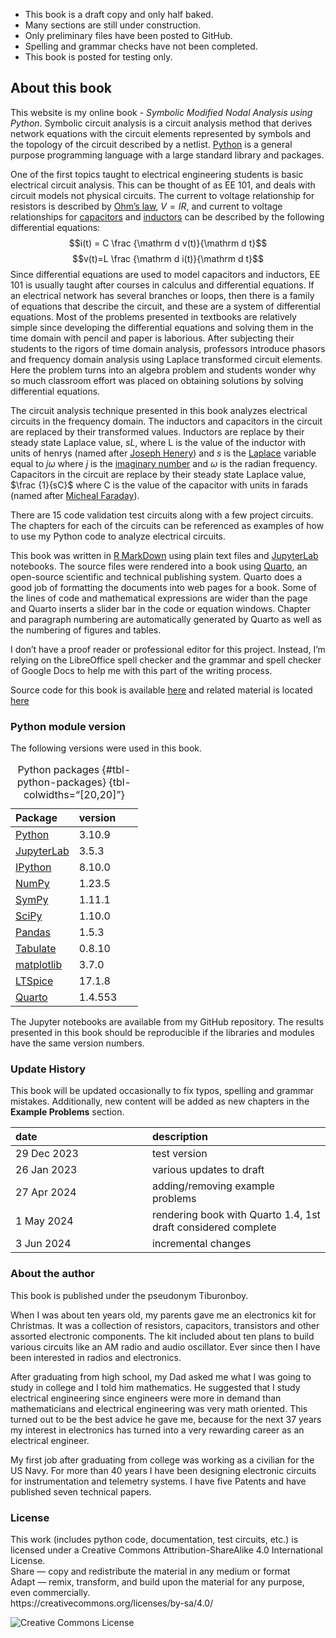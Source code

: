 :::{.callout-note}  
- This book is a draft copy and only half baked.
- Many sections are still under construction.
- Only preliminary files have been posted to GitHub.
- Spelling and grammar checks have not been completed.
- This book is posted for testing only. 
:::    

## About this book {.unnumbered}
This website is my online book - *Symbolic Modified Nodal Analysis using Python*. Symbolic circuit analysis is a circuit analysis method that derives network equations with the circuit elements represented by symbols and the topology of the circuit described by a netlist. [Python](https://en.wikipedia.org/wiki/Python_(programming_language)) is a general purpose programming language with a large standard library and packages.

One of the first topics taught to electrical engineering students is basic electrical circuit analysis. This can be thought of as EE 101, and deals with circuit models not physical circuits. The current to voltage relationship for resistors is described by [Ohm’s law](https://en.wikipedia.org/wiki/Ohm%27s_law), $V=IR$, and current to voltage relationships for [capacitors](https://en.wikipedia.org/wiki/Capacitor) and [inductors](https://en.wikipedia.org/wiki/Inductor) can be described by the following differential equations:
$$i(t) = C \frac {\mathrm d v(t)}{\mathrm d t}$$
$$v(t)=L \frac {\mathrm d i(t)}{\mathrm d t}$$
Since differential equations are used to model capacitors and inductors, EE 101 is usually taught after courses in calculus and differential equations. If an electrical network has several branches or loops, then there is a family of equations that describe the circuit, and these are a system of differential equations. Most of the problems presented in textbooks are relatively simple since developing the differential equations and solving them in the time domain with pencil and paper is laborious. After subjecting their students to the rigors of time domain analysis, professors introduce phasors and frequency domain analysis using Laplace transformed circuit elements. Here the problem turns into an algebra problem and students wonder why so much classroom effort was placed on obtaining solutions by solving differential equations.

The circuit analysis technique presented in this book analyzes electrical circuits in the frequency domain. The inductors and capacitors in the circuit are replaced by their transformed values. Inductors are replace by their steady state Laplace value, $sL$, where L is the value of the inductor with units of henrys (named after [Joseph Henery](https://en.wikipedia.org/wiki/Joseph_Henry)) and $s$ is the [Laplace](https://en.wikipedia.org/wiki/Laplace_transform) variable equal to $j \omega$ where $j$ is the [imaginary number](https://en.wikipedia.org/wiki/Imaginary_number) and $\omega$ is the radian frequency. Capacitors in the circuit are replace by their steady state Laplace value, $\frac {1}{sC}$ where C is the value of the capacitor with units in farads (named after [Micheal Faraday](https://en.wikipedia.org/wiki/Michael_Faraday)).

There are 15 code validation test circuits along with a few project circuits. The chapters for each of the circuits can be referenced as examples of how to use my Python code to analyze electrical circuits.

<!--
comment on the following which are typical 1st year circuit analysis topics
resistive circuits
time domain solutions - differential equations inductor and capacitors are described by the derivative of current and voltage for each element type,
phasor analysis with sinusoidal excitations mostly algebraic solutions and complex quantities
state equations - state variables are the independent capacitor voltages and inductor currents. They satisfy the state equations resulting from Kirchhoff's voltage and current laws.
Fourier analysis
-->

This book was written in [R MarkDown](https://rmarkdown.rstudio.com/) using plain text files and [JupyterLab](https://jupyter.org/) notebooks. The source files were rendered into a book using [Quarto](https://quarto.org/), an open-source scientific and technical publishing system. Quarto does a good job of formatting the documents into web pages for a book. Some of the lines of code and mathematical expressions are wider than the page and Quarto inserts a slider bar in the code or equation windows. Chapter and paragraph numbering are automatically generated by Quarto as well as the numbering of figures and tables.

I don't have a proof reader or professional editor for this project. Instead, I'm relying on the LibreOffice spell checker and the grammar and spell checker of Google Docs to help me with this part of the writing process.

Source code for this book is available [here](https://github.com/Tiburonboy/Symbolic-Modified-Nodal-Analysis-using-Python/tree/main/backup) and related material is located [here](https://github.com/Tiburonboy/Symbolic-modified-nodal-analysis)

### Python module version
The following versions were used in this book.

| Package | version |
|:---|:---|
| [Python](https://www.python.org/) | 3.10.9 |
| [JupyterLab](https://jupyterlab.readthedocs.io/en/latest/) |3.5.3 |
| [IPython](https://ipython.org/) | 8.10.0 |
| [NumPy](https://numpy.org/) | 1.23.5 |
| [SymPy](https://www.sympy.org/) | 1.11.1 |
| [SciPy](https://scipy.org/) | 1.10.0 |
| [Pandas](https://pandas.pydata.org/) | 1.5.3 |
| [Tabulate](https://pypi.org/project/tabulate/) | 0.8.10 |
| [matplotlib](https://matplotlib.org/) | 3.7.0 |
| [LTSpice](https://www.analog.com/en/design-center/design-tools-and-calculators/ltspice-simulator.html) | 17.1.8 |
| [Quarto](https://quarto.org/) | 1.4.553 |
: Python packages {#tbl-python-packages} {tbl-colwidths="[20,20]"}

The Jupyter notebooks are available from my GitHub repository. The results presented in this book should be reproducible if the libraries and modules have the same version numbers.

### Update History
This book will be updated occasionally to fix typos, spelling and grammar mistakes. Additionally, new content will be added as new chapters in the **Example Problems** section.

| date | description |
|:---------|:------------|
| 29 Dec 2023 | test version |
| 26 Jan 2023 | various updates to draft |
| 27 Apr 2024 | adding/removing example problems |
| 1 May 2024 | rendering book with Quarto 1.4, 1st draft considered complete |
| 3 Jun 2024 | incremental changes |

<!--
### Project ToDo List
Since this project is still under construction, I have a list of to dos.

- [ ] fix spelling & usage of netlist, SPICE, Op-Amp or op-amp, GitHub - make consistent throughout
- [ ] fix chapter 4 usage of getting element values from dataframe
- [ ] clean up narrative on all the validation test chapters
- [ ] clean up narrative on all example problem chapters
- [x] add comment to each test about generating a symbolic solution
- [ ] review each schematic figure, clean up and make consistent
- [ ] remove double spaces at end of sentences
- [ ] rewrite Two amplifier RIAA phono preamp chapter
- [x] finish Summary in state variable notebook
- [ ] spell and grammar check all files
- [x] comment on state equations
- [x] comment on linear vs non-linear circuits
- [x] comment on cons of MNA - number of equations
- [x] add comment about reproducibility of results
- [x] fix the book update history

- update status in /Quarto_projects/Symbolic-Modified-Nodal-Analysis-using-Python/draft_docs/To Do List.odt
- [ ] non linear circuits, see YouTube [MNA Introduction](https://www.youtube.com/watch?v=BPapfxzwsmI&list=PLlsTHbFeR7v0QG8Q4l6oc7d---eKKSKTz)

### Links to other projects
I have a blog called [Solving Engineering Problems using Python](https://tiburonboy.github.io/Solving-Engineering-Problems-using-Python/) where I post some of my Jupyter notebooks related to engineering problems and analysis. My financial analysis blog is located [here]()
-->

### About the author
This book is published under the pseudonym Tiburonboy.

When I was about ten years old, my parents gave me an electronics kit for Christmas. It was a collection of resistors, capacitors, transistors and other assorted electronic components. The kit included about ten plans to build various circuits like an AM radio and audio oscillator. Ever since then I have been interested in radios and electronics.

After graduating from high school, my Dad asked me what I was going to study in college and I told him mathematics. He suggested that I study electrical engineering since engineers were more in demand than mathematicians and electrical engineering was very math oriented. This turned out to be the best advice he gave me, because for the next 37 years my interest in electronics has turned into a very rewarding career as an electrical engineer.

My first job after graduating from college was working as a civilian for the US Navy. For more than 40 years I have been designing electronic circuits for instrumentation and telemetry systems. I have five Patents and have published seven technical papers.

### License
This work (includes python code, documentation, test circuits, etc.) is licensed under a Creative Commons Attribution-ShareAlike 4.0 International License.  
Share — copy and redistribute the material in any medium or format  
Adapt — remix, transform, and build upon the material for any purpose, even commercially.  
https://creativecommons.org/licenses/by-sa/4.0/  

<img alt="Creative Commons License" style="border-width:0" src="https://i.creativecommons.org/l/by-sa/4.0/88x31.png" />

